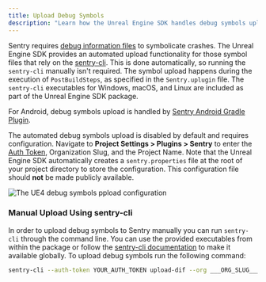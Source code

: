 ```yaml
---
title: Upload Debug Symbols
description: "Learn how the Unreal Engine SDK handles debug symbols upload."
---
```


Sentry requires [debug information files](/platforms/unreal/data-management/debug-files/) to symbolicate crashes. The Unreal Engine SDK provides an automated upload functionality for those symbol files that rely on the [sentry-cli](/product/cli/). This is done automatically, so running the `sentry-cli` manually isn't required. The symbol upload happens during the execution of `PostBuildSteps`, as specified in the `Sentry.uplugin` file. The `sentry-cli` executables for Windows, macOS, and Linux are included as part of the Unreal Engine SDK package.

<Note>

For Android, debug symbols upload is handled by [Sentry Android Gradle Plugin](/platforms/android/gradle).

</Note>

The automated debug symbols upload is disabled by default and requires configuration. Navigate to **Project Settings > Plugins > Sentry** to enter the [Auth Token](https://sentry.io/api/), Organization Slug, and the Project Name. Note that the Unreal Engine SDK automatically creates a `sentry.properties` file at the root of your project directory to store the configuration. This configuration file should **not** be made publicly available.

![The UE4 debug symbols ppload configuration](unreal-debug-symbols.png)

### Manual Upload Using sentry-cli

In order to upload debug symbols to Sentry manually you can run `sentry-cli` through the command line. You can use the provided executables from within the package or follow the [sentry-cli documentation](/product/cli/installation/) to make it available globally. To upload debug symbols run the following command:

```bash
sentry-cli --auth-token YOUR_AUTH_TOKEN upload-dif --org ___ORG_SLUG___ --project ___PROJECT_SLUG___ PATH_TO_SYMBOLS
```

